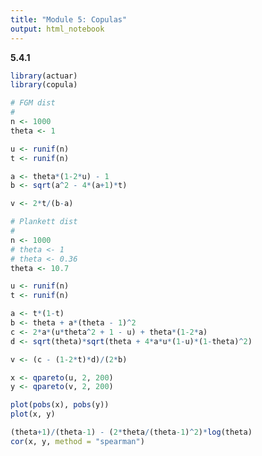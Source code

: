 ```yaml
---
title: "Module 5: Copulas"
output: html_notebook
---
```


**5.4.1**
```r
library(actuar)
library(copula)
```

```r
# FGM dist
# 
n <- 1000
theta <- 1

u <- runif(n)
t <- runif(n)

a <- theta*(1-2*u) - 1
b <- sqrt(a^2 - 4*(a+1)*t)

v <- 2*t/(b-a)

```
```r
# Plankett dist
# 
n <- 1000
# theta <- 1
# theta <- 0.36
theta <- 10.7

u <- runif(n)
t <- runif(n)

a <- t*(1-t)
b <- theta + a*(theta - 1)^2
c <- 2*a*(u*theta^2 + 1 - u) + theta*(1-2*a)
d <- sqrt(theta)*sqrt(theta + 4*a*u*(1-u)*(1-theta)^2)

v <- (c - (1-2*t)*d)/(2*b)

x <- qpareto(u, 2, 200)
y <- qpareto(v, 2, 200)

plot(pobs(x), pobs(y))
plot(x, y)

(theta+1)/(theta-1) - (2*theta/(theta-1)^2)*log(theta)
cor(x, y, method = "spearman")

```




























